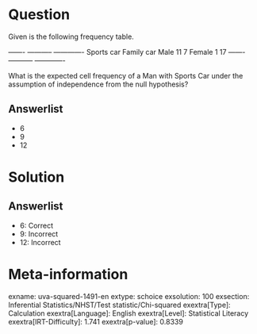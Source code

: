 Question
========

Given is the following frequency table.

  ------- ----------- ------------- Sports car Family car Male 11 7 Female 1 17 ------- ----------- -------------

What is the expected cell frequency of a Man with Sports Car under the assumption of independence from the null hypothesis?

Answerlist
----------

* 6
* 9
* 12

Solution
========

Answerlist
----------

* 6: Correct
* 9: Incorrect
* 12: Incorrect

Meta-information
================
exname: uva-squared-1491-en
extype: schoice
exsolution: 100
exsection: Inferential Statistics/NHST/Test statistic/Chi-squared
exextra[Type]: Calculation
exextra[Language]: English
exextra[Level]: Statistical Literacy
exextra[IRT-Difficulty]: 1.741
exextra[p-value]: 0.8339
